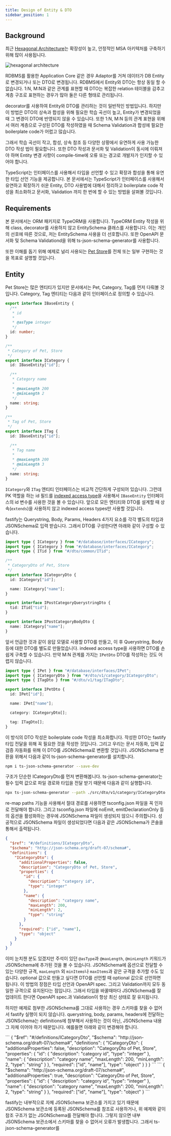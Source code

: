 ```yaml
---
title: Design of Entity & DTO
sidebar_position: 1
---
```



## Background

최근 [Hexagonal Architecture](<https://en.wikipedia.org/wiki/Hexagonal_architecture_(software)>)는 확장성이 높고, 안정적인 MSA 아키텍처를 구축하기 위해 많이 사용됩니다.

![hexagonal architecture](/img/backend/Hexagonal_Architecture.svg)

RDBMS를 활용한 Application Core 같은 경우 Adaptor를 거쳐 데이터가 DB Entity로 변경되거나 또는 DTO로 변경됩니다. RDBMS에서 Entity와 DTO는 항상 동일 할 수 없습니다. 1:N, M:N과 같은 관계를 표현할 때 DTO는 복잡한 relation 테이블을 감추고 계층 구조로 표현하는 경우가 많아 둘은 다른 형태로 관리됩니다.

decorator를 사용하여 Entity와 DTO를 관리하는 것이 일반적인 방법입니다. 하지만 이 방법은 DTO의 상속과 합성을 위해 필요한 학습 곡선이 높고, Entity가 변경되었을 때 그 변경이 DTO에 반영되지 않을 수 있습니다. 또한 1:N, M:N 등의 관계 표현을 위해서 여러 계층으로 구성된 DTO를 작성하였을 때 Schema Validation과 합성에 필요한 boilerplate code가 어렵고 많습니다.

그래서 학습 곡선이 작고, 합성, 상속 참조 등 다양한 상황에서 유연하게 사용 가능한 DTO 작성 법이 필요합니다. 또한 DTO 작성과 문서화 및 Validation이 동시에 이뤄져야 하며 Entity 변경 사항이 compile-time에 오류 또는 경고로 개발자가 인지할 수 있어야 합니다.

TypeScript는 인터페이스를 사용해서 타입을 선언할 수 있고 확장과 합성을 통해 유연한 타입 선언 기능을 제공합니다. 본 문서에서는 TypeScript가 인터페이스를 사용해서 유연하고 확장하기 쉬운 Entity, DTO 사용법에 대해서 정리하고 boilerplate code 작성을 최소화하고 문서화, Validation 까지 한 번에 할 수 있는 방법을 살펴볼 것입니다.

## Requirements

본 문서에서는 ORM 패키지로 TypeORM을 사용합니다. TypeORM Entity 작성을 위해 class, decorator를 사용하지 않고 EntitySchema 클래스를 사용합니다. 이는 개인의 선호에 따른 것으로, 저는 EntitySchema 사용을 더 선호합니다. 또한 OpenAPI 문서화 및 Schema Validationd을 위해 ts-json-schema-generator를 사용합니다.

또한 이해를 돕기 위해 예제로 널리 사용되는 [Pet Store](https://petstore.swagger.io/#/)를 전체 또는 일부 구현하는 것을 목표로 설명할 것입니다.

## Entity

Pet Store는 많은 엔티티가 있지만 문서에서는 Pet, Category, Tag를 먼저 다뤄볼 것입니다. Category, Tag 엔티티는 다음과 같이 인터페이스로 정의할 수 있습니다.

```ts
export interface IBaseEntity {
  /**
   * id
   *
   * @asType integer
   */
  id: number;
}

/**
 * Category of Pet, Store
 */
export interface ICategory {
  id: IBaseEntity["id"];

  /**
   * Category name
   *
   * @maxLength 200
   * @minLength 2
   */
  name: string;
}

/**
 * Tag of Pet, Store
 */
export interface ITag {
  id: IBaseEntity["id"];

  /**
   * Tag name
   *
   * @maxLength 200
   * @minLength 3
   */
  name: string;
}
```

`ICategory`와 `ITag` 엔티티 인터페이스는 비교적 간단하게 구성되어 있습니다. 그런데 PK 역할을 하는 id 필드를 [indexed access type](https://www.typescriptlang.org/docs/handbook/2/indexed-access-types.html)을 사용해서 `IBaseEntity` 인터페이스의 id 변수를 사용한 것을 볼 수 있습니다. 앞으로 모든 엔티티와 DTO를 설계할 때 상속(`extends`)을 사용하지 않고 indexed access types만 사용할 것입니다.

fastify는 Querystring, Body, Params, Headers 4가지 요소를 각각 별도의 타입과 JSONSchema로 입력 받습니다. 그래서 DTO를 구성한다면 아래와 같이 구성할 수 있습니다.

```ts
import type { ICategory } from "#/database/interfaces/ICategory";
import type { ICategory } from "#/database/interfaces/ICategory";
import type { ITid } from "#/dto/common/ITid";

/**
 * CategoryDto of Pet, Store
 */
export interface ICategoryDto {
  id: ICategory["id"];

  name: ICategory["name"];
}

export interface IPostCategoryQuerystringDto {
  tid: ITid["tid"];
}

export interface IPostCategoryBodyDto {
  name: ICategory["name"];
}
```

앞서 언급한 것과 같이 응답 모델로 사용할 DTO를 만들고, 이 후 Querystring, Body 등에 대한 DTO를 별도로 만들었습니다. indexed access type을 사용하면 DTO를 손쉽게 구축할 수 있습니다. 만약 M:N 관계를 가지는 `IPetDto` DTO를 작성하는 것도 어렵지 않습니다.

```ts
import type { IPet } from "#/database/interfaces/IPet";
import type { ICategoryDto } from "#/dto/v1/category/ICategoryDto";
import type { ITagDto } from "#/dto/v1/tag/ITagDto";

export interface IPetDto {
  id: IPet["id"];

  name: IPet["name"];

  category: ICategoryDto[];

  tag: ITagDto[];
}
```

이 방식의 DTO 작성은 boilerplate code 작성을 최소화합니다. 작성한 DTO는 fastify 타입 전달을 위해 꼭 필요한 것을 작성한 것입니다. 그리고 우리는 문서 자동화, 입력 값 검증 자동화를 위해 이 DTO를 JSONSchema로 변환할 것입니다. JSONSchema 변환을 위해서 다음과 같이 ts-json-schema-generator를 설치합니다.

```bash
npm i ts-json-schema-generator --save-dev
```

구조가 단순한 ICategoryDto를 먼저 변환해봅니다. ts-json-schema-generator는 필수 입력 값으로 파일 경로와 타입을 전달 받기 때문에 다음과 같이 실행합니다.

```bash
npx ts-json-schema-generator --path ./src/dto/v1/category/ICategoryDto.ts --type ICategoryDto --tsconfig ./tsconfig.json
```

re-map paths 기능을 사용해서 절대 경로를 사용하면 tsconfig.json 파일을 꼭 인자로 전달해야 합니다. 그리고 tsconfig.json 파일에 noEmit, emitDeclarationOnly 등의 옵션을 활성화하는 경우에 JSONSchema 파일이 생성되지 않으니 주의합니다. 성공적으로 JSONSchema 파일이 생성되었다면 다음과 같은 JSONSchema가 콘솔을 통해서 출력됩니다.

```json
{
  "$ref": "#/definitions/ICategoryDto",
  "$schema": "http://json-schema.org/draft-07/schema#",
  "definitions": {
    "ICategoryDto": {
      "additionalProperties": false,
      "description": "CategoryDto of Pet, Store",
      "properties": {
        "id": {
          "description": "category id",
          "type": "integer"
        },
        "name": {
          "description": "category name",
          "maxLength": 200,
          "minLength": 2,
          "type": "string"
        }
      },
      "required": ["id", "name"],
      "type": "object"
    }
  }
}
```

이미 눈치챈 분도 있겠지만 주석이 있던 `@asType`과 `@maxLength`, `@minLength` 키워드가 JSONSchema에 추가된 것을 볼 수 있습니다. JSONSchema에 옵션으로 전달할 수 있는 다양한 규격, `maxLength` 외 `minItems`나 `maxItems`과 같은 규격을 추가할 수도 있습니다. optional 값으로 만들고 싶다면 DTO를 선언할 때 optional 값으로 선언하면 됩니다. 이 방법의 장점은 타입 선언과 OpenAPI spec. 그리고 Validation까지 모두 동일한 규격으로 유지된다는 점입니다. 그래서 타입을 바꿀때마다 JSONSchema를 잘 업데이트 한다면 OpenAPI spec.과 Validation이 항상 최신 상태로 잘 유지됩니다.

하지만 예제로 첨부한 JSONSchema를 그대로 사용하는 경우 스키마를 찾을 수 없어서 fastify 실행이 되지 않습니다. querystring, body, params, headers에 전달하는 JSONSchema는 definitions에 첨부해서 사용하는 것이 아닌, JSONSchema 내용 그 자체 이어야 하기 때문입니다. 예를들면 아래와 같이 변경해야 합니다.

<Tabs>
  <TabItem value="as_is" label="AS-IS">
```
    {
      "$ref": "#/definitions/ICategoryDto",
      "$schema": "http://json-schema.org/draft-07/schema#",
      "definitions": {
        "ICategoryDto": {
          "additionalProperties": false,
          "description": "CategoryDto of Pet, Store",
          "properties": {
            "id": {
              "description": "category id",
              "type": "integer"
            },
            "name": {
              "description": "category name",
              "maxLength": 200,
              "minLength": 2,
              "type": "string"
            }
          },
          "required": ["id", "name"],
          "type": "object"
        }
      }
    }
```
  </TabItem>
  <TabItem value="to_be" label="TO-BE" default>
```
    {
      "$schema": "http://json-schema.org/draft-07/schema#",
      "additionalProperties": true,
      "description": "CategoryDto of Pet, Store",
      "properties": {
        "id": {
          "description": "category id",
          "type": "integer"
        },
        "name": {
          "description": "category name",
          "maxLength": 200,
          "minLength": 2,
          "type": "string"
        }
      },
      "required": ["id", "name"],
      "type": "object"
    }
```
  </TabItem>
</Tabs>

fastify는 내부적으로 자체 JSONSchema 보관소를 가지고 있기 때문에 JSONSchema 보관소에 등록된 JSONSchema를 참조로 사용하거나, 위 예제와 같이 참조 구조가 없는 JSONSchema를 전달해야 합니다. 그렇지 않으면 내부 JSONSchema 보관소에서 스키마를 찾을 수 없어서 오류가 발생합니다. 그래서 ts-json-schema-generator를
